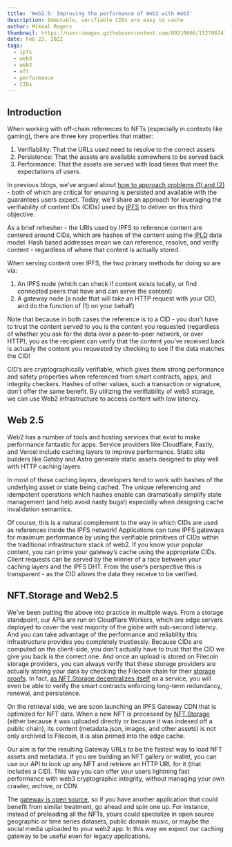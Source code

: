 ```yaml
---
title: 'Web2.5: Improving the performance of Web2 with Web3'
description: Immutable, verifiable CIDs are easy to cache
author: Mikeal Rogers
thumbnail: https://user-images.githubusercontent.com/89210666/152706743-5155a678-4bb6-4587-8656-ffe259bfb9ee.png
date: Feb 22, 2022
tags:
  - ipfs
  - web3
  - web2
  - nft
  - performance
  - CIDs
---
```


## Introduction

When working with off-chain references to NFTs (especially in contexts like gaming), there are three key properties that matter:  

1) Verifiability: That the URLs used need to resolve to the correct assets 
2) Persistence: That the assets are available somewhere to be served back
3) Performance: That the assets are served with load times that meet the expectations of users. 

In previous blogs, we’ve argued about [how to approach problems (1) and (2)](https://nft.storage/blog/post/2021-12-14-storage-layer-maximalism/) - both of which are critical for ensuring is persisted and available with the guarantees users expect. Today, we’ll share an approach for leveraging the verifiability of content IDs (CIDs) used by [IPFS](https://ipfs.io/) to deliver on this third objective. 

As a brief refresher - the URIs used by IPFS to reference content are centered around CIDs, which are hashes of the content using the [IPLD](https://ipld.io) data model. Hash based addresses mean we can reference, resolve, and verify content - regardless of where that content is actually stored. 

When serving content over IPFS, the two primary methods for doing so are via: 
1) An IPFS node (which can check if content exists locally, or find connected peers that have and can serve the content)
2) A gateway node (a node that will take an HTTP request with your CID, and do the function of (1) on your behalf)

Note that because in both cases the reference is to a CID - you don’t have to trust the content served to you is the content you requested (regardless of whether you ask for the data over a peer-to-peer network, or over HTTP), you as the recipient can verify that the content you’ve received back is actually the content you requested by checking to see if the data matches the CID!

CID’s are cryptographically verifiable, which gives them strong performance and safety properties when referenced from smart contracts, apps, and integrity checkers. Hashes of other values, such a transaction or signature, don’t offer the same benefit. By utilizing the verifiability of web3 storage, we can use Web2 infrastructure to access content with low latency. 

## Web 2.5

Web2 has a number of tools and hosting services that exist to make performance fantastic for apps. Service providers like Cloudflare, Fastly, and Vercel include caching layers to improve performance. Static site builders like Gatsby and Astro generate static assets designed to play well with HTTP caching layers.

In most of these caching layers, developers tend to work with hashes of the underlying asset or state being cached. The unique referencing and idempotent operations which hashes enable can dramatically simplify state management (and help avoid nasty bugs!) especially when designing cache invalidation semantics.

Of course, this is a natural complement to the way in which CIDs are used as references inside the IPFS network! Applications can tune IPFS gateways for maximum performance by using the verifiable primitives of CIDs within the traditional infrastructure stack of web2. If you know your popular content, you can prime your gateway’s cache using the appropriate CIDs. Client requests can be served by the winner of a race between your caching layers and the IPFS DHT. From the user’s perspective this is transparent - as the CID allows the data they receive to be verified. 

## NFT.Storage and Web2.5

We’ve been putting the above into practice in multiple ways. From a storage standpoint, our APIs are run on Cloudflare Workers, which are edge servers deployed to cover the vast majority of the globe with sub-second latency. And you can take advantage of the performance and reliability this infrastructure provides you completely trustlessly. Because CIDs are computed on the client-side, you don't actually have to trust that the CID we give you back is the correct one. And once an upload is stored on Filecoin storage providers, you can always verify that these storage providers are actually storing your data by checking the Filecoin chain for their [storage proofs](https://filecoin.io/blog/posts/what-sets-us-apart-filecoin-s-proof-system/). In fact, [as NFT.Storage decentralizes itself](https://nft.storage/blog/post/2022-01-20-decentralizing-nft-storage/) as a service, you will even be able to verify the smart contracts enforcing long-term redundancy, renewal, and persistence.

On the retrieval side, we are soon launching an IPFS Gateway CDN that is optimized for NFT data. When a new NFT is processed by [NFT.Storage](http://nft.storage) (either because it was uploaded directly or because it was indexed off a public chain), its content (metadata.json, images, and other assets) is not only archived to Filecoin, it is also primed into the edge cache.

Our aim is for the resulting Gateway URLs to be the fastest way to load NFT assets and metadata. If you are building an NFT gallery or wallet, you can use our API to look up any NFT and retrieve an HTTP URL for it (that includes a CID). This way you can offer your users lightning fast performance with web3 cryptographic integrity, without managing your own crawler, archive, or CDN.

The [gateway is open source](https://github.com/nftstorage/nftstorage.link), so if you have another application that could benefit from similar treatment, go ahead and spin one up. For instance, instead of preloading all the NFTs, yours could specialize in open source geographic or time series datasets, public domain music, or maybe the social media uploaded to your web2 app. In this way we expect our caching gateway to be useful even for legacy applications.
